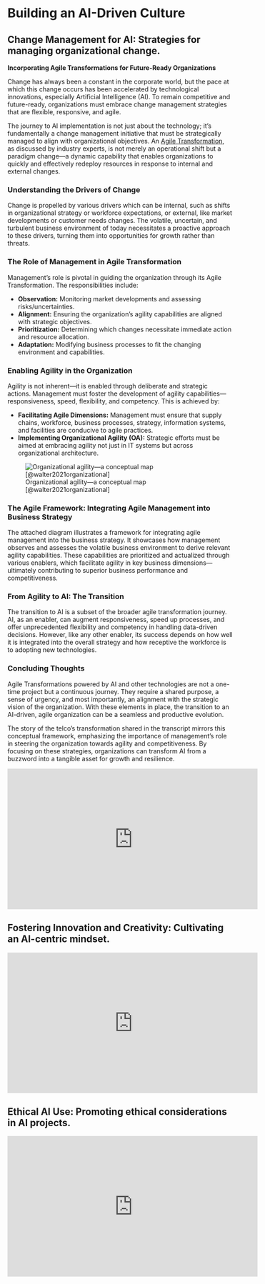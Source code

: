 # Building an AI-Driven Culture

## Change Management for AI: Strategies for managing organizational change.

**Incorporating Agile Transformations for Future-Ready Organizations**

Change has always been a constant in the corporate world, but the pace at which this change occurs has been accelerated by technological innovations, especially Artificial Intelligence (AI). To remain competitive and future-ready, organizations must embrace change management strategies that are flexible, responsive, and agile.

The journey to AI implementation is not just about the technology; it's fundamentally a change management initiative that must be strategically managed to align with organizational objectives. An [Agile Transformation](https://doi.org/10.1007/s11301-020-00186-6), as discussed by industry experts, is not merely an operational shift but a paradigm change—a dynamic capability that enables organizations to quickly and effectively redeploy resources in response to internal and external changes.

### Understanding the Drivers of Change

Change is propelled by various drivers which can be internal, such as shifts in organizational strategy or workforce expectations, or external, like market developments or customer needs changes. The volatile, uncertain, and turbulent business environment of today necessitates a proactive approach to these drivers, turning them into opportunities for growth rather than threats.

### The Role of Management in Agile Transformation

Management's role is pivotal in guiding the organization through its Agile Transformation. The responsibilities include:

-   **Observation:** Monitoring market developments and assessing risks/uncertainties.
-   **Alignment:** Ensuring the organization’s agility capabilities are aligned with strategic objectives.
-   **Prioritization:** Determining which changes necessitate immediate action and resource allocation.
-   **Adaptation:** Modifying business processes to fit the changing environment and capabilities.

### Enabling Agility in the Organization

Agility is not inherent—it is enabled through deliberate and strategic actions. Management must foster the development of agility capabilities—responsiveness, speed, flexibility, and competency. This is achieved by:

-   **Facilitating Agile Dimensions:** Management must ensure that supply chains, workforce, business processes, strategy, information systems, and facilities are conducive to agile practices.
-   **Implementing Organizational Agility (OA):** Strategic efforts must be aimed at embracing agility not just in IT systems but across organizational architecture.

![Organizational agility—a conceptual map [@walter2021organizational]](images/orgagility.png)

### The Agile Framework: Integrating Agile Management into Business Strategy

The attached diagram illustrates a framework for integrating agile management into the business strategy. It showcases how management observes and assesses the volatile business environment to derive relevant agility capabilities. These capabilities are prioritized and actualized through various enablers, which facilitate agility in key business dimensions—ultimately contributing to superior business performance and competitiveness.

### From Agility to AI: The Transition

The transition to AI is a subset of the broader agile transformation journey. AI, as an enabler, can augment responsiveness, speed up processes, and offer unprecedented flexibility and competency in handling data-driven decisions. However, like any other enabler, its success depends on how well it is integrated into the overall strategy and how receptive the workforce is to adopting new technologies.

### Concluding Thoughts

Agile Transformations powered by AI and other technologies are not a one-time project but a continuous journey. They require a shared purpose, a sense of urgency, and most importantly, an alignment with the strategic vision of the organization. With these elements in place, the transition to an AI-driven, agile organization can be a seamless and productive evolution.

The story of the telco's transformation shared in the transcript mirrors this conceptual framework, emphasizing the importance of management's role in steering the organization towards agility and competitiveness. By focusing on these strategies, organizations can transform AI from a buzzword into a tangible asset for growth and resilience.


```{=html}
<div class="ratio ratio-16x9 mb-3">
  <iframe width="560" height="315" src="https://www.youtube.com/embed/wtmW89I941I?si=C-opmrxnyOW7rr_-" title="YouTube video player" frameborder="0" allow="accelerometer; autoplay; clipboard-write; encrypted-media; gyroscope; picture-in-picture; web-share" referrerpolicy="strict-origin-when-cross-origin" allowfullscreen></iframe>
</div>
```
## Fostering Innovation and Creativity: Cultivating an AI-centric mindset.

```{=html}
<div class="ratio ratio-16x9 mb-3">
  <iframe width="560" height="315" src="https://www.youtube.com/embed/VAq7qJ2nzAQ?si=AFlych5JmfeEsQPF" title="YouTube video player" frameborder="0" allow="accelerometer; autoplay; clipboard-write; encrypted-media; gyroscope; picture-in-picture; web-share" referrerpolicy="strict-origin-when-cross-origin" allowfullscreen></iframe>
</div>
```
## Ethical AI Use: Promoting ethical considerations in AI projects.

```{=html}
<div class="ratio ratio-16x9 mb-3">
  <iframe width="560" height="315" src="https://www.youtube.com/embed/O0tbK62b_Mo?si=VKn8BpiI0WGryOyp" title="YouTube video player" frameborder="0" allow="accelerometer; autoplay; clipboard-write; encrypted-media; gyroscope; picture-in-picture; web-share" referrerpolicy="strict-origin-when-cross-origin" allowfullscreen></iframe>
</div>
```
